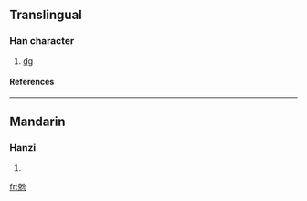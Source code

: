 ==Translingual==
===Han character===
{{Han char|rad=儿|as=09|sn=11|four=|canj=十山金尸竹 (JUCSH)}}
# [[dg]]
====References====
{{Han ref|kx=0125.201|dkj=01387|dj=0266.010|hdz=10273.141|uh=515D|ud=20829|bh=A25C|bd=41564}}
----
==Mandarin==
===Hanzi===
{{cmn-hanzi|pin=[[fēn]] ([[fen1]])|wg=fen<sup>1</sup>}}
# {{defn|Mandarin}}




[[fr:兝]]